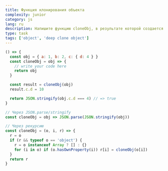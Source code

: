 ```yaml
---
title: Функция клонирования объекта
complexity: junior
category: js
lang: ru
description: Напишите функцию cloneObj, в результате которой создается новая копия объекта
type: task
tags: ['object', 'deep clone object']
---
```

```jsx example
() => {
  const obj = { a: 1, b: 2, c: { d: 4 } }
  const cloneObj = obj => {
    // write your code here 
    return obj
  }

  const result = cloneObj(obj)
  result.c.d = 10

  return JSON.stringify(obj.c.d === 4) // => true
}


```

```js answer
// Через JSON.parse/stringify
const cloneObj = obj => JSON.parse(JSON.stringify(obj))

// Через рекурсию
const cloneObj = (o, i, r) => {
  r = o
  if (r && typeof o == 'object') {
    r = o instanceof Array ? [] : {}
    for (i in o) if (o.hasOwnProperty(i)) r[i] = cloneObj(o[i])
  }
  return r
}
```
